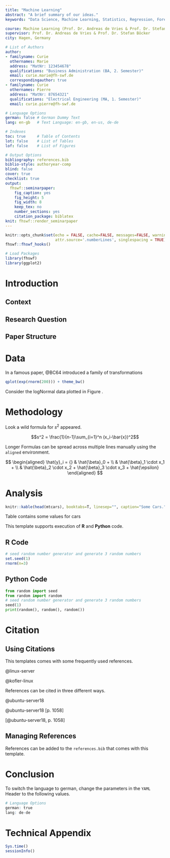 ```yaml
---
title: "Machine Learning"
abstract: "A brief summary of our ideas."
keywords: "Data Science, Machine Learning, Statistics, Regression, Forecasting"

course: Machine Learning (Prof. Dr. Andreas de Vries & Prof. Dr. Stefan Böcker)
supervisor: Prof. Dr. Andreas de Vries & Prof. Dr. Stefan Böcker
city: Hagen, Germany

# List of Authors
author:
- familyname: Curie
  othernames: Marie
  address: "MatNr: 123454678"
  qualifications: "Business Administration (BA, 2. Semester)"
  email: curie.marie@fh-swf.de
  correspondingauthor: true
- familyname: Curie
  othernames: Pierre
  address: "MatNr: 87654321"
  qualifications: "Electrical Engineering (MA, 1. Semester)"
  email: curie.pierre@fh-swf.de

# Language Options
german: false # German Dummy Text
lang: en-gb   # Text Language: en-gb, en-us, de-de

# Indexes
toc: true     # Table of Contents
lot: false    # List of Tables
lof: false    # List of Figures

# Output Options
bibliography: references.bib
biblio-style: authoryear-comp
blind: false
cover: true
checklist: true
output:
  fhswf::seminarpaper:
    fig_caption: yes
    fig_height: 5
    fig_width: 8
    keep_tex: no
    number_sections: yes
    citation_package: biblatex
knit: fhswf::render_seminarpaper
---
```


```r
knitr::opts_chunk$set(echo = FALSE, cache=FALSE, messages=FALSE, warning=FALSE, 
                      attr.source='.numberLines', singlespacing = TRUE)
fhswf::fhswf_hooks()

# Load Packages
library(fhswf)
library(ggplot2)
```


# Introduction

## Context

## Research Question

## Paper Structure

# Data 
In a famous paper, @BC64 introduced a family of transformations \dots

```r
qplot(exp(rnorm(200))) + theme_bw()
```

Consider the logNormal data plotted in Figure \ref{fig:histogram}.

# Methodology

Look a wild formula for $s^2$ appeared.

$$s^2 = \frac{1}{n-1}\sum_{i=1}^n (x_i-\bar{x})^2$$

Longer Formulas can be spread across multiple lines manually using the `aligned` environment.

$$
\begin{aligned}
\hat{y}_i = {} & \hat{\beta}_0 + \\
               & \hat{\beta}_1 \cdot x_1 +  \\
               & \hat{\beta}_2 \cdot x_2 + \hat{\beta}_3 \cdot x_3 + \hat{\epsilon}
\end{aligned}
$$

# Analysis

```r
knitr::kable(head(mtcars), booktabs=T, linesep="", caption="Some Cars.")
```

Table \ref{tab:cars} contains some values for cars \dots

This template supports execution of **R** and **Python** code.

## R Code

```r
# seed random number generator and generate 3 random numbers
set.seed(1)
rnorm(n=3)
```

## Python Code

```python
from random import seed
from random import random
# seed random number generator and generate 3 random numbers
seed(1)
print(random(), random(), random())
```

# Citation

## Using Citations

This templates comes with some frequently used references.

@linux-server

@kofler-linux

References can be cited in three different ways.

@ubuntu-server18

@ubuntu-server18[p. 1058]

[@ubuntu-server18, p. 1058]

## Managing References

References can be added to the `references.bib` that comes with this template. 

# Conclusion

To switch the language to german, change the parameters in the `YAML` Header to the following values.

```r
# Language Options
german: true
lang: de-de 
```

\newpage

# Technical Appendix {-}

```r
Sys.time()
sessionInfo()
```

